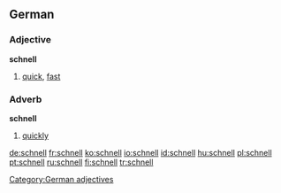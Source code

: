 ==German==

===Adjective===
'''schnell'''

# [[quick]], [[fast]]

===Adverb===
'''schnell'''

# [[quickly]]

[[Category:German adjectives]]

[[de:schnell]]
[[fr:schnell]]
[[ko:schnell]]
[[io:schnell]]
[[id:schnell]]
[[hu:schnell]]
[[pl:schnell]]
[[pt:schnell]]
[[ru:schnell]]
[[fi:schnell]]
[[tr:schnell]]